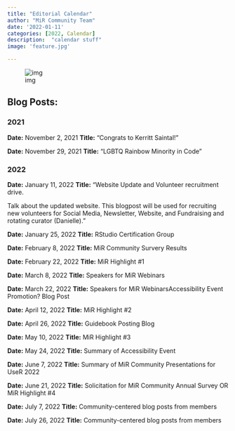 ```yaml
---
title: "Editorial Calendar"
author: "MiR Community Team"
date: '2022-01-11'
categories: [2022, Calendar]
description:  "calendar stuff"
image: 'feature.jpg'

---
```


![img](feature.jpg)

## Blog Posts:

### 2021

**Date:** November 2, 2021 **Title:** "Congrats to Kerritt Saintal!"

**Date:** November 29, 2021 **Title:** "LGBTQ Rainbow Minority in Code"

### 2022

**Date:** January 11, 2022 **Title:** "Website Update and Volunteer
recruitment drive.

Talk about the updated website. This blogpost will be used for
recruiting new volunteers for Social Media, Newsletter, Website, and
Fundraising and rotating curator (Danielle)."

**Date:** January 25, 2022 **Title:** RStudio Certification Group

**Date:** February 8, 2022 **Title:** MiR Community Survery Results

**Date:** February 22, 2022 **Title:** MiR Highlight #1

**Date:** March 8, 2022 **Title:** Speakers for MiR Webinars

**Date:** March 22, 2022 **Title:** Speakers for MiR
WebinarsAccessibility Event Promotion? Blog Post

**Date:** April 12, 2022 **Title:** MiR Highlight #2

**Date:** April 26, 2022 **Title:** Guidebook Posting Blog

**Date:** May 10, 2022 **Title:** MiR Highlight #3

**Date:** May 24, 2022 **Title:** Summary of Accessibility Event

**Date:** June 7, 2022 **Title:** Summary of MiR Community Presentations
for UseR 2022

**Date:** June 21, 2022 **Title:** Solicitation for MiR Community Annual
Survey OR MiR Highlight #4

**Date:** July 7, 2022 **Title:** Community-centered blog posts from
members

**Date:** July 26, 2022 **Title:** Community-centered blog posts from
members
